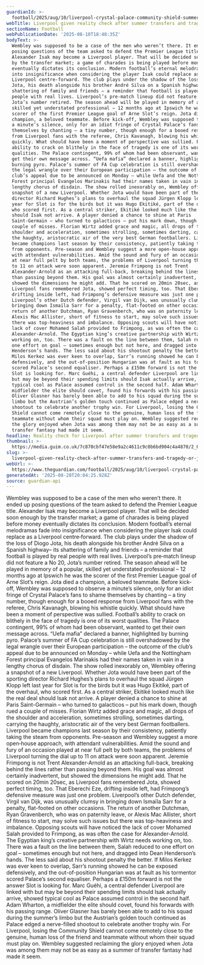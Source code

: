 ```yaml
---
guardianId: >-
  football/2025/aug/10/liverpool-crystal-palace-community-shield-summer-transfers-tragedy
webTitle: Liverpool given reality check after summer transfers and tragedy | John Brewin
sectionName: Football
webPublicationDate: '2025-08-10T18:48:35Z'
bodyText: >-
  Wembley was supposed to be a case of the men who weren’t there. It ended up
  posing questions of the team asked to defend the Premier League title.
  Alexander Isak may become a Liverpool player. That will be decided soon enough
  by the transfer market; a game of charades is being played before money
  eventually dictates its conclusion. Modern football’s eternal melodramas fade
  into insignificance when considering the player Isak could replace as a
  Liverpool centre‑forward. The club plays under the shadow of the loss of Diogo
  Jota, his death alongside his brother André Silva on a Spanish highway– its
  shattering of family and friends – a reminder that football is played by real
  people with real lives. Liverpool’s pre‑match lineup did not feature a No 20,
  Jota’s number retired. The season ahead will be played in memory of a popular,
  skilled yet understated professional – 12 months ago at Ipswich he was the
  scorer of the first Premier League goal of Arne Slot’s reign. Jota died a
  champion, a beloved teammate. Before kick-off, Wembley was supposed to observe
  a minute’s silence, only for an idiot fringe of Crystal Palace’s fans to shame
  themselves by chanting – a tiny number, though enough for a booed response
  from Liverpool fans with the referee, Chris Kavanagh, blowing his whistle
  quickly. What should have been a moment of perspective was sullied. Football’s
  ability to crack on blithely in the face of tragedy is one of its worst
  qualities. The Palace contingent, 99% of whom had been observant, wanted to
  get their own message across. “Uefa mafia” declared a banner, highlighted by
  burning pyro. Palace’s summer of FA Cup celebration is still overshadowed by
  the legal wrangle over their European participation – the outcome of the
  club’s appeal due to be announced on Monday – while Uefa and the Nottingham
  Forest principal Evangelos Marinakis had their names taken in vain in a
  lengthy chorus of disdain. The show rolled inexorably on, Wembley offering a
  snapshot of a new Liverpool. Whether Jota would have been part of the sporting
  director Richard Hughes’s plans to overhaul the squad Jürgen Klopp left last
  year for Slot is for the birds but it was Hugo Ekitiké, part of the overhaul,
  who scored first. As a central striker, Ekitiké looked much like the real deal
  should Isak not arrive. A player denied a chance to shine at Paris
  Saint-Germain – who turned to galacticos – put his mark down, though rued a
  couple of misses. Florian Wirtz added grace and magic, all drops of the
  shoulder and acceleration, sometimes strolling, sometimes darting, carrying
  the haughty, aristocratic air of the very best German footballers. Liverpool
  became champions last season by their consistency, patiently taking the steam
  from opponents. Pre-season and Wembley suggest a more open‑house approach,
  with attendant vulnerabilities. Amid the sound and fury of an occasion played
  at near full pelt by both teams, the problems of Liverpool turning the dial up
  to 11 on attack were soon apparent. Jeremie Frimpong is not Trent
  Alexander‑Arnold as an attacking full-back, breaking behind the lines rather
  than passing beyond them. His goal was almost certainly inadvertent, but
  showed the dimensions he might add. That he scored on 20min 20sec, as
  Liverpool fans remembered Jota, showed perfect timing, too. That Eberechi Eze,
  drifting inside left, had Frimpong’s defensive measure was just one problem.
  Liverpool’s other Dutch defender, Virgil van Dijk, was unusually clumsy in
  bringing down Ismaïla Sarr for a penalty, flat-footed on other occasions. The
  return of another Dutchman, Ryan Gravenberch, who was on paternity leave, or
  Alexis Mac Allister, short of fitness to start, may solve such issues but
  there was top-heaviness and imbalance. Opposing scouts will have noticed the
  lack of cover Mohamed Salah provided to Frimpong, as was often the case for
  Alexander-Arnold. The Egyptian king’s creative partnership with Wirtz needs
  working on, too. There was a fault on the line between them, Salah reduced to
  one effort on goal – sometimes enough but not here, and dragged into Dean
  Henderson’s hands. The less said about his shootout penalty the better. If
  Milos Kerkez was ever keen to overlap, Sarr’s running showed he can be exposed
  defensively, and the out-of-position Hungarian was at fault as his tormentor
  scored Palace’s second equaliser. Perhaps a £150m forward is not the answer
  Slot is looking for. Marc Guéhi, a central defender Liverpool are linked with
  but may be beyond their spending limits should Isak actually arrive, showed
  typical cool as Palace assumed control in the second half. Adam Wharton, a
  midfielder the elite should covet, found his forwards with his passing range.
  Oliver Glasner has barely been able to add to his squad during the summer’s
  limbo but the Austrian’s golden touch continued as Palace edged a nerve-filled
  shootout to celebrate another trophy win. For Liverpool, losing the Community
  Shield cannot come remotely close to the genuine, human loss of the friend and
  teammate without whom their squad must play on. Wembley suggested reclaiming
  the glory enjoyed when Jota was among them may not be as easy as a summer of
  transfer fantasy had made it seem.
headline: Reality check for Liverpool after summer transfers and tragedy
thumbnail: >-
  https://media.guim.co.uk/7c870cbf47e58e9a2c4611c9c0b6bd904c4a4870/2_0_3869_3097/500.jpg
slug: >-
  liverpool-given-reality-check-after-summer-transfers-and-tragedy-or-john-brewin
webUrl: >-
  https://www.theguardian.com/football/2025/aug/10/liverpool-crystal-palace-community-shield-summer-transfers-tragedy
generatedAt: '2025-08-28T20:04:25.928Z'
source: guardian-api
---
```

Wembley was supposed to be a case of the men who weren’t there. It ended up posing questions of the team asked to defend the Premier League title. Alexander Isak may become a Liverpool player. That will be decided soon enough by the transfer market; a game of charades is being played before money eventually dictates its conclusion. Modern football’s eternal melodramas fade into insignificance when considering the player Isak could replace as a Liverpool centre‑forward. The club plays under the shadow of the loss of Diogo Jota, his death alongside his brother André Silva on a Spanish highway– its shattering of family and friends – a reminder that football is played by real people with real lives. Liverpool’s pre‑match lineup did not feature a No 20, Jota’s number retired. The season ahead will be played in memory of a popular, skilled yet understated professional – 12 months ago at Ipswich he was the scorer of the first Premier League goal of Arne Slot’s reign. Jota died a champion, a beloved teammate. Before kick-off, Wembley was supposed to observe a minute’s silence, only for an idiot fringe of Crystal Palace’s fans to shame themselves by chanting – a tiny number, though enough for a booed response from Liverpool fans with the referee, Chris Kavanagh, blowing his whistle quickly. What should have been a moment of perspective was sullied. Football’s ability to crack on blithely in the face of tragedy is one of its worst qualities. The Palace contingent, 99% of whom had been observant, wanted to get their own message across. “Uefa mafia” declared a banner, highlighted by burning pyro. Palace’s summer of FA Cup celebration is still overshadowed by the legal wrangle over their European participation – the outcome of the club’s appeal due to be announced on Monday – while Uefa and the Nottingham Forest principal Evangelos Marinakis had their names taken in vain in a lengthy chorus of disdain. The show rolled inexorably on, Wembley offering a snapshot of a new Liverpool. Whether Jota would have been part of the sporting director Richard Hughes’s plans to overhaul the squad Jürgen Klopp left last year for Slot is for the birds but it was Hugo Ekitiké, part of the overhaul, who scored first. As a central striker, Ekitiké looked much like the real deal should Isak not arrive. A player denied a chance to shine at Paris Saint-Germain – who turned to galacticos – put his mark down, though rued a couple of misses. Florian Wirtz added grace and magic, all drops of the shoulder and acceleration, sometimes strolling, sometimes darting, carrying the haughty, aristocratic air of the very best German footballers. Liverpool became champions last season by their consistency, patiently taking the steam from opponents. Pre-season and Wembley suggest a more open‑house approach, with attendant vulnerabilities. Amid the sound and fury of an occasion played at near full pelt by both teams, the problems of Liverpool turning the dial up to 11 on attack were soon apparent. Jeremie Frimpong is not Trent Alexander‑Arnold as an attacking full-back, breaking behind the lines rather than passing beyond them. His goal was almost certainly inadvertent, but showed the dimensions he might add. That he scored on 20min 20sec, as Liverpool fans remembered Jota, showed perfect timing, too. That Eberechi Eze, drifting inside left, had Frimpong’s defensive measure was just one problem. Liverpool’s other Dutch defender, Virgil van Dijk, was unusually clumsy in bringing down Ismaïla Sarr for a penalty, flat-footed on other occasions. The return of another Dutchman, Ryan Gravenberch, who was on paternity leave, or Alexis Mac Allister, short of fitness to start, may solve such issues but there was top-heaviness and imbalance. Opposing scouts will have noticed the lack of cover Mohamed Salah provided to Frimpong, as was often the case for Alexander-Arnold. The Egyptian king’s creative partnership with Wirtz needs working on, too. There was a fault on the line between them, Salah reduced to one effort on goal – sometimes enough but not here, and dragged into Dean Henderson’s hands. The less said about his shootout penalty the better. If Milos Kerkez was ever keen to overlap, Sarr’s running showed he can be exposed defensively, and the out-of-position Hungarian was at fault as his tormentor scored Palace’s second equaliser. Perhaps a £150m forward is not the answer Slot is looking for. Marc Guéhi, a central defender Liverpool are linked with but may be beyond their spending limits should Isak actually arrive, showed typical cool as Palace assumed control in the second half. Adam Wharton, a midfielder the elite should covet, found his forwards with his passing range. Oliver Glasner has barely been able to add to his squad during the summer’s limbo but the Austrian’s golden touch continued as Palace edged a nerve-filled shootout to celebrate another trophy win. For Liverpool, losing the Community Shield cannot come remotely close to the genuine, human loss of the friend and teammate without whom their squad must play on. Wembley suggested reclaiming the glory enjoyed when Jota was among them may not be as easy as a summer of transfer fantasy had made it seem.
